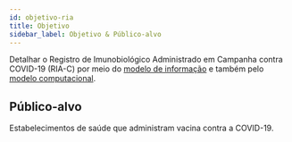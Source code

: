 ```yaml
---
id: objetivo-ria
title: Objetivo
sidebar_label: Objetivo & Público-alvo
---
```


Detalhar o Registro de Imunobiológico Administrado em Campanha
contra COVID-19 (RIA-C) por meio do [modelo de informação](./mi-ria) e
também pelo [modelo computacional](./mc-ria).

## Público-alvo

Estabelecimentos de saúde que administram vacina contra a COVID-19.
